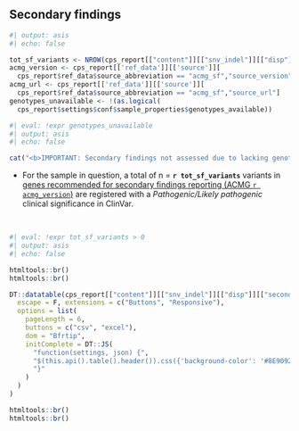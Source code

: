 
##  Secondary findings

```r
#| output: asis
#| echo: false

tot_sf_variants <- NROW(cps_report[["content"]][["snv_indel"]][["disp"]][["secondary"]])
acmg_version <- cps_report[['ref_data']][['source']][
  cps_report$ref_data$source_abbreviation == "acmg_sf","source_version"]
acmg_url <- cps_report[['ref_data']][['source']][
  cps_report$ref_data$source_abbreviation == "acmg_sf","source_url"]
genotypes_unavailable <- !(as.logical(
  cps_report$settings$conf$sample_properties$genotypes_available))

```

```r
#| eval: !expr genotypes_unavailable
#| output: asis
#| echo: false

cat("<b>IMPORTANT: Secondary findings not assessed due to lacking genotype information among sample variants</b>. CPSR was unable to pull this data from the input VCF (<i>'GT'</i> FORMAT tag not present within sample genotype information)\n\n")

```


*  For the sample in question, a total of n = __`r tot_sf_variants`__ variants in [genes recommended for secondary findings reporting (ACMG `r acmg_version`)](`r acmg_url`) 
are registered with a <i>Pathogenic/Likely pathogenic</i> clinical significance in ClinVar.

<br>

```r
#| eval: !expr tot_sf_variants > 0
#| output: asis
#| echo: false

htmltools::br()
htmltools::br()

DT::datatable(cps_report[["content"]][["snv_indel"]][["disp"]][["secondary"]],
  escape = F, extensions = c("Buttons", "Responsive"),
  options = list(
    pageLength = 6,
    buttons = c("csv", "excel"),
    dom = "Bfrtip",
    initComplete = DT::JS(
      "function(settings, json) {",
      "$(this.api().table().header()).css({'background-color': '#8E9092', 'color': '#fff'});",
      "}"
    )
  )
)

htmltools::br()
htmltools::br()
```
